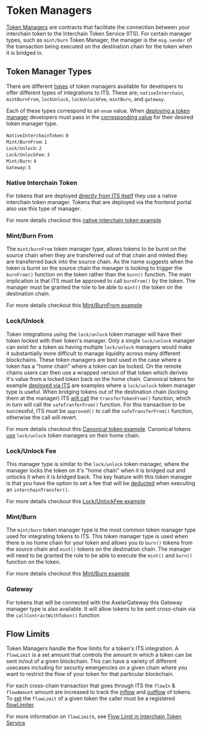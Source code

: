 # Token Managers

[Token Managers](https://github.com/axelarnetwork/interchain-token-service/blob/main/contracts/token-manager/TokenManager.sol#L22) are contracts that facilitate the connection between your interchain token to the Interchain Token Service (ITS). For certain manager types, such as `mint/burn` Token Manager, the manager is the `msg.sender` of the transaction being executed on the destination chain for the token when it is bridged in.

## Token Manager Types
There are different [types](https://github.com/axelarnetwork/interchain-token-service/blob/main/contracts/interfaces/ITokenManagerType.sol#L10) of token managers available for developers to offer different types of integrations to ITS. These are; `nativeInterchain`, `mintBurnFrom`, `lockUnlock`, `lockUnlockFee`, `mintBurn`, and `gateway`.

Each of these types correspond to an `enum` value. When [deploying a token manager](https://github.com/axelarnetwork/interchain-token-service/blob/7df851d8a4ec4df819961d704bf3067ee8d37521/contracts/InterchainTokenService.sol#L286) developers must pass in the [corresponding value](https://github.com/axelarnetwork/interchain-token-service/blob/main/contracts/InterchainTokenService.sol#L289) for their desired token manager type. 

`NativeInterchainToken`: `0`  
`Mint/BurnFrom`: `1`  
`Lock/Unlock`: `2`  
`Lock/UnlockFee`: `3`  
`Mint/Burn`: `4`  
`Gateway`: `5`  



### Native Interchain Token
For tokens that are deployed [directly from ITS itself](https://github.com/axelarnetwork/interchain-token-service/blob/main/contracts/InterchainTokenFactory.sol#L127) they use a native interchain token manager. Tokens that are deployed via the frontend portal also use this type of manager. 

For more details checkout this [native interchain token example](https://github.com/axelarnetwork/axelar-examples/tree/main/examples/evm/its-interchain-token)

### Mint/Burn From
The `mint/burnFrom` token manager type, allows tokens to be burnt on the source chain when they are transferred out of that chain and minted they are transferred back into the source chain. As the name suggests when the token is burnt on the source chain the manager is looking to trigger the `burnFrom()` function on the token rather than the `burn()` function. The main implication is that ITS must be approved to call `burnFrom()` by the token. The manager must be granted the role to be able to `mint()` the token on the destination chain. 

For more details checkout this [Mint/BurnFrom example](https://github.com/axelarnetwork/axelar-examples/tree/main/examples/evm/its-mint-burn-from)

### Lock/Unlock 
Token integrations using the `lock/unlock` token manager will have their token locked with their token's manager. Only a single `lock/unlock` manager can exist for a token as having multiple `lock/unlock` managers would make it substantially more difficult to manage liquidity across many different blockchains.  These token managers are best used in the case where a token has a "home chain" where a token can be locked. On the remote chains users can then use a wrapped version of that token which derives it's value from a locked token back on the home chain. Canonical tokens for example [deployed via ITS](https://github.com/axelarnetwork/interchain-token-service/blob/main/contracts/InterchainTokenFactory.sol#L255) are examples where a `lock/unlock` token manager type is useful. When bridging tokens out of the destination chain (locking them at the manager) ITS [will call](https://github.com/axelarnetwork/interchain-token-service/blob/main/contracts/TokenHandler.sol#L109) the `transferTokenFrom()` function, which in turn will call the `safeTranferFrom()` function. For this transaction to be successful, ITS must be `approved()` to call the `safeTransferFrom()` function, otherwise the call will revert.

For more details checkout this [Canonical token example](https://github.com/axelarnetwork/axelar-examples/tree/main/examples/evm/its-canonical-token). Canonical tokens [use](https://github.com/axelarnetwork/interchain-token-service/blob/main/contracts/InterchainTokenFactory.sol#L255) `lock/unlock` token managers on their home chain.

### Lock/Unlock Fee
This manager type is similar to the `lock/unlock` token manager, where the manager locks the token on it's "home chain" when it is bridged out and unlocks it when it is bridged back. The key feature with this token manager is that you have the option to set a fee that will be [deducted](https://github.com/axelarnetwork/interchain-token-service/blob/main/contracts/TokenHandler.sol#L197) when executing an `interchainTransfer()`. 

For more details checkout this [Lock/UnlockFee example](https://github.com/axelarnetwork/axelar-examples/tree/main/examples/evm/its-lock-unlock-fee)

### Mint/Burn
The `mint/burn` token manager type is the most common token manager type used for integrating tokens to ITS. This token manager type is used when there is no home chain for your token and allows you to `burn()` tokens from the source chain and `mint()` tokens on the destination chain. The manager will need to be granted the role to be able to execute the `mint()` and `burn()` function on the token.

For more details checkout this [Mint/Burn example](https://github.com/axelarnetwork/axelar-examples/tree/main/examples/evm/its-custom-token)

### Gateway
For tokens that will be connected with the AxelarGateway this Gateway manager type is also available. It will allow tokens to be sent cross-chain via the `callContractWithToken()` function 


## Flow Limits

Token Managers handle the flow limits for a token's ITS integration. A `flowLimit` is a set amount that controls the amount in which a token can be sent in/out of a given blockchain. This can have a variety of different usecases including for security emergencies on a given chain where you want to restrict the flow of your token for that particular blockchain. 

For each cross-chain transaction that goes through ITS the `flowIn` & `flowAmount` amount are increased to track the [inflow](https://github.com/axelarnetwork/interchain-token-service/blob/main/contracts/TokenHandler.sol#L51) and [outflow](https://github.com/axelarnetwork/interchain-token-service/blob/main/contracts/TokenHandler.sol#L120) of tokens. To [set](https://github.com/axelarnetwork/interchain-token-service/blob/main/contracts/token-manager/TokenManager.sol#L167) the `flowLimit` of a given token the caller must be a registered [flowLimiter](https://github.com/axelarnetwork/interchain-token-service/blob/main/contracts/utils/RolesConstants.sol#L13). 

For more information on `flowLimit`s, see [Flow Limit in Interchain Token Service
](/dev/send-tokens/interchain-tokens/flow-limit/)
